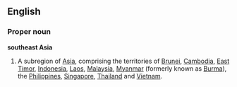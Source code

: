 ==English==
===Proper noun===
'''southeast Asia'''

#A subregion of [[Asia]], comprising the territories of [[Brunei]], [[Cambodia]], [[East Timor]], [[Indonesia]], [[Laos]], [[Malaysia]], [[Myanmar]] (formerly known as [[Burma]]), the [[Philippines]], [[Singapore]], [[Thailand]] and [[Vietnam]].